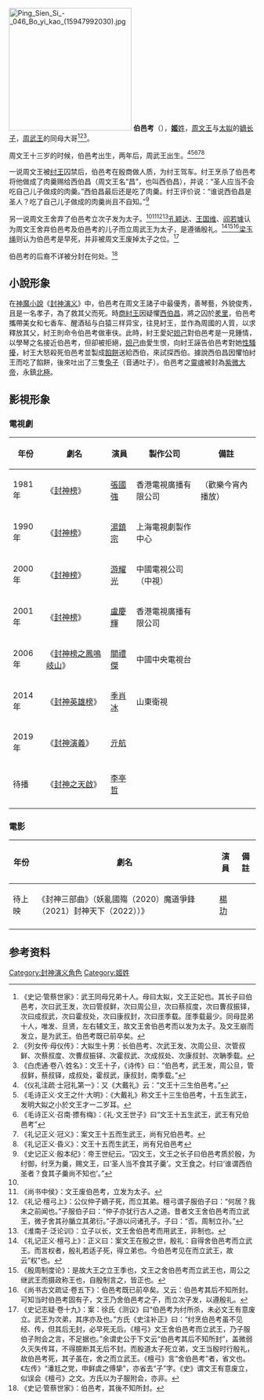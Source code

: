 [[File:Ping_Sien_Si_-_046_Bo_yi_kao_(15947992030).jpg|250px]]
'''伯邑考'''（{{bd|西元前1112年||不詳||}}），[[姬姓|'''姬'''姓]]，[[周文王|周文王]]与[[太姒|太姒]]的[[嫡长子|嫡长子]]，[[周武王|周武王]]的同母大哥<ref name=autogenerated1>《史记·管蔡世家》：武王同母兄弟十人。母曰太姒，文王正妃也。其长子曰伯邑考，次曰武王发，次曰管叔鲜，次曰周公旦，次曰蔡叔度，次曰曹叔振铎，次曰成叔武，次曰霍叔处，次曰康叔封，次曰厓季载。厓季载最少。同母昆弟十人，唯发、旦贤，左右辅文王，故文王舍伯邑考而以发为太子。及文王崩而发立，是为武王。伯邑考既已前卒矣。</ref><ref>《列女传·母仪传》：大姒生十男：长伯邑考、次武王发、次周公旦、次管叔鲜、次蔡叔度、次曹叔振铎、次霍叔武、次成叔处、次康叔封、次聃季载。</ref><ref>《白虎通·卷八·姓名》：文王十子，《诗传》曰：“伯邑考，武王发，周公旦，管叔鲜，蔡叔铎，成叔处，霍叔武，康叔封，南季载。”</ref>。

周文王十三岁的时候，伯邑考出生，两年后，周武王出生。<ref>《仪礼注疏·士冠礼第一》：又《大戴礼》云：“文王十三生伯邑考。”</ref><ref>《毛诗正义·文王之什·大明》：《大戴礼》称文王十三生伯邑考，十五生武王，发明大姒之小於文王才一二岁耳。</ref><ref>《毛诗正义·召南·摽有梅》：《礼·文王世子》曰“文王十五生武王，武王有兄伯邑考”</ref><ref>《礼记正义·冠义》：案文王十五而生武王，尚有兄伯邑考。</ref><ref>《礼记正义·昏义》：文王十五而生武王，尚有兄伯邑考</ref>

一说周文王被[[纣王|纣王]]囚禁后，伯邑考在殷商做人质，为纣王驾车。纣王烹杀了伯邑考将他做成了肉羹赐给西伯昌（周文王名“昌”，也叫西伯昌），并说：“圣人应当不会吃自己儿子做成的肉羹。”西伯昌最后还是吃了肉羹。纣王评价说：“谁说西伯昌是圣人？吃了自己儿子做成的肉羹尚且不自知。”<ref>《史记正义·殷本纪》：帝王世纪云。“囚文王，文王之长子曰伯邑考质於殷，为纣御，纣烹为羹，赐文王，曰‘圣人当不食其子羹’。文王食之。纣曰‘谁谓西伯圣者？食其子羹尚不知也’。”</ref>

另一说周文王舍弃了伯邑考立次子发为太子。<ref name=autogenerated1 /><ref>《尚书中侯》：文王废伯邑考，立发为太子。</ref><ref>《礼记·檀弓上》：公仪仲子嫡子死，而立其弟。檀弓谓子服伯子曰：“何居？我未之前闻也。”子服伯子曰：“仲子亦犹行古人之道。昔者文王舍伯邑考而立武王，微子舍其孙腯立其弟衍。”子游以问诸孔子。子曰：“否。周制立孙。”</ref><ref>《淮南子·泛论训》：立子以长，文王舍伯邑考而用武王，非制也。</ref>[[孔颖达|孔颖达]]、[[王国维|王国维]]、[[阎若璩|阎若璩]]认为周文王舍弃伯邑考及伯邑考的儿子而立周武王为太子，是遵循殷礼。<ref>《礼记正义·檀弓上》：正义曰：案文王在殷之世，殷礼：自得舍伯邑考而立武王。而言权者，殷礼若适子死，得立弟也。今伯邑考见在而立武王，故云“权”也。</ref><ref>《殷周制度论》：是故大王之立王季也，文王之舍伯邑考而立武王也，周公之继武王而摄政称王也，自殷制言之，皆正也。</ref><ref>《尚书古文疏证·卷五下》：伯邑考既已前卒矣。又云：伯邑考其后不知所封。可知当时伯邑考固有子，文王乃舍伯邑考之子，而立次子发，以遵殷礼。</ref>[[梁玉绳|梁玉绳]]则认为伯邑考是早死，并非被周文王废掉太子之位。<ref>《史记志疑·卷十九》：案：徐氏《测议》曰“伯邑考为纣所杀，未必文王有意废立。武王为次弟，其序亦及也。”方氏《史注补正》曰：“纣烹伯邑考虽不见经、传，但其后无封，必早死无后。《檀弓》文王舍伯邑考而立武王，乃子服伯子附会之言，不足据也。”余谓史公于下文云“伯邑考其后不知所封”，盖微弱久灭失传耳，不得臆断其无后不封。而殷道太子死立弟，文王当殷时行殷礼，故伯邑考死，其子虽在，舍之而立武王。《檀弓》言“舍伯邑考”者，省文也。《左传》“潘尪之党，申鲜虞之傅挚”，亦省去“子”字。《史》谓文王有意废立，似误会《檀弓》之文。方氏以为子服附会，亦非。</ref>

伯邑考的后裔不详被分封在何处。<ref>《史记·管蔡世家》：伯邑考，其後不知所封。</ref>

==小說形象==
{{main|封神演義角色列表#伯邑考}}
在[[神魔小說|神魔小說]]《[[封神演义|封神演义]]》中，伯邑考在周文王諸子中最優秀，善琴藝，外貌俊秀，且是一名孝子，為了救其父而死。時[[商朝|商]][[帝辛|紂王]]因疑懼[[周文王|西伯昌]]，將之囚於[[羑里|羑里]]，伯邑考攜帶美女和七香车、醒酒毡与白猿三样异宝，往見紂王，並作為周國的人質，以求釋放其父，紂王則命令伯邑考做車伕。此時，紂王愛妃[[妲己|妲己]]對伯邑考是一見鍾情，以學琴之名接近伯邑考，但卻被拒絕，[[妲己|妲己]]由愛生恨，向紂王誣告伯邑考對她[[性騷擾|性騷擾]]，紂王大怒殺死伯邑考並製成[[面饼|餡餅]]送給西伯，來試探西伯。據說西伯昌因懼怕紂王而吃了餡餅，後來吐出了三隻[[兔|兔子]]（音通吐子）。伯邑考之[[靈魂|靈魂]]被封為[[紫微大帝|紫微大帝]]，永鎮[[北極_(天文)|北極]]。

==影視形象==
===電視劇===
{| class="wikitable"
|-
! 年份 !! 劇名 !! 演員 !! 製作公司 !! 備註
|-
| 1981年||《[[封神榜_(1981年電視劇)|封神榜]]》|| [[張國強_(香港演員)|張國強]] || 香港電視廣播有限公司 || （歡樂今宵內播放）
|-
| 1990年||《[[封神榜_(1990年電視劇)|封神榜]]》|| [[湯鎮宗|湯鎮宗]] || 上海電視劇製作中心 || 
|-
| 2000年||《[[封神榜_(2000年電視劇)|封神榜]]》|| [[游耀光|游耀光]] || 中國電視公司（中視）||
|-
| 2001年||《[[封神榜_(2001年電視劇)|封神榜]]》|| [[盧慶輝|盧慶輝]] || 香港電視廣播有限公司 ||
|-
| 2006年||《[[封神榜之鳳鳴岐山|封神榜之鳳鳴岐山]]》|| [[關禮傑|關禮傑]] || 中國中央電視台 || 
|-
| 2014年||《[[封神英雄榜|封神英雄榜]]》|| [[季肖冰|季肖冰]] || 山東衛視 ||
|-
| 2019年||《[[封神演義_(2019年電視劇)|封神演義]]》|| [[亓航|亓航]] ||  ||
|-
| 待播||《[[封神之天啟|封神之天啟]]》|| [[李亭哲|李亭哲]] ||  ||
|-
|}

===電影===
{| class="wikitable"
|-
! 年份 !! 劇名 !! 演員 !!  備註
|-
| 待上映 ||《封神三部曲》（妖亂國殤（2020）魔道爭鋒（2021）封神天下（2022））》|| [[楊玏|楊玏]] ||
|-
|}

==参考资料==
{{reflist|2}}

{{封神演义}}

[[Category:封神演义角色|Category:封神演义角色]]
[[Category:姬姓|Category:姬姓]]